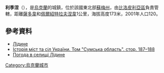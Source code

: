 {{coord|50|59|16|N|34|10|35|E|scale:100000_region:UA|display=title}}

'''利季涅'''（{{lang-uk|Лідине}}），是[[烏克蘭|烏克蘭]]的城鎮，位於該國東北部[[蘇梅州|蘇梅州]]，由[[比洛皮利亞區|比洛皮利亞區]]負責管轄，距離[[薩多韋_(比洛皮利亞區)|薩多韋]]和[[佩爾紹特拉夫涅韋_(比洛皮利亞區)|佩爾紹特拉夫涅韋]]1公里，海拔高度173米，2001年人口120。

==參考資料==
* [http://w1.c1.rada.gov.ua/pls/z7502/A005?rdat1=02.01.2012&rf7571=28697 Лідине]{{dead link|date=2017年11月 |bot=InternetArchiveBot |fix-attempted=yes }}
* [https://web.archive.org/web/20120509055212/http://www.igsu.org.ua/Sumskaja.obl/Belopolxskij.rajon/Suprunovka.html Історія міст та сіл України. Том "Сумська область". стор. 187–188] {{ref-ru}}
* [http://weather.in.ua/ua/symskaja/13540 Погода в селищі Лідине]{{Wayback|url=http://weather.in.ua/ua/symskaja/13540 |date=20111219235409 }}

{{Ukraine-geo-stub}}
[[Category:烏克蘭城市|Category:烏克蘭城市]]
